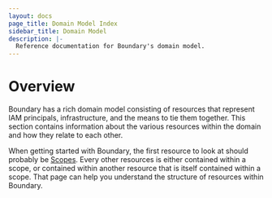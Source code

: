 ```yaml
---
layout: docs
page_title: Domain Model Index
sidebar_title: Domain Model
description: |-
  Reference documentation for Boundary's domain model.
---
```


# Overview

Boundary has a rich domain model consisting of resources that represent IAM principals, infrastructure, and the means to tie them together. This section contains information about the various resources within the domain and how they relate to each other.

When getting started with Boundary, the first resource to look at should probably be [Scopes](/docs/concepts/domain-model/scopes). Every other resources is either contained within a scope, or contained within another resource that is itself contained within a scope. That page can help you understand the structure of resources within Boundary.